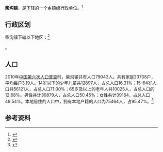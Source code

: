 {{中国乡级行政区|37/07/85/114/000}}

'''柴沟镇'''，是{{PRC admin/fullname|37/07/85/114/000|3}}下辖的一个[[乡镇|乡镇]]级行政单位。<ref>{{PRC admin/ref sgc|{{PRC admin/parent|37/07/85/114/000}}}}</ref>

== 行政区划 ==

柴沟镇下辖以下地区：<ref>{{PRC admin/ref sgc|37/07/85/114/000}}</ref>

{{PRC admin/children|37/07/85/114/000}}。
== 人口 ==

2010年[[中国第六次人口普查|中国第六次人口普查]]时，柴沟镇共有人口79043人。共有家庭23708户，平均每户3.19人。14岁以下的少年儿童共12897人，占总人口16.31%；15-64岁人口共56121人，占总人口71.00%；65岁及以上的老年人共10025人，占总人口的12.68%。男性共计39879人，占总人口50.45%；女性共计39164，占总人口49.54%。本地居住的人口中，拥有本地户籍的人口为75464人，占95.47%。<ref name="人口普查2010">{{cite web| url =http://www.yearbookchina.com/navipage-n2013030152000017.html| title =《中国2010年人口普查分乡、镇、街道资料》| author =中国国务院人口普查办公室、中国国家统计局人口就业统计司等| year =2010| website =统计年鉴分享平台| page =表15 山东省乡、镇、街道人口| format =收费| access-date =2018-07-19| archive-url =https://web.archive.org/web/20180719084356/http://www.yearbookchina.com/navipage-n2013030152000017.html| archive-date =2018-07-19| dead-url =yes}}</ref>

== 参考资料 ==

{{reflist}}

{{行政区划小作品}}
{{PRC admin/navcat|37/07/85/114/000}}